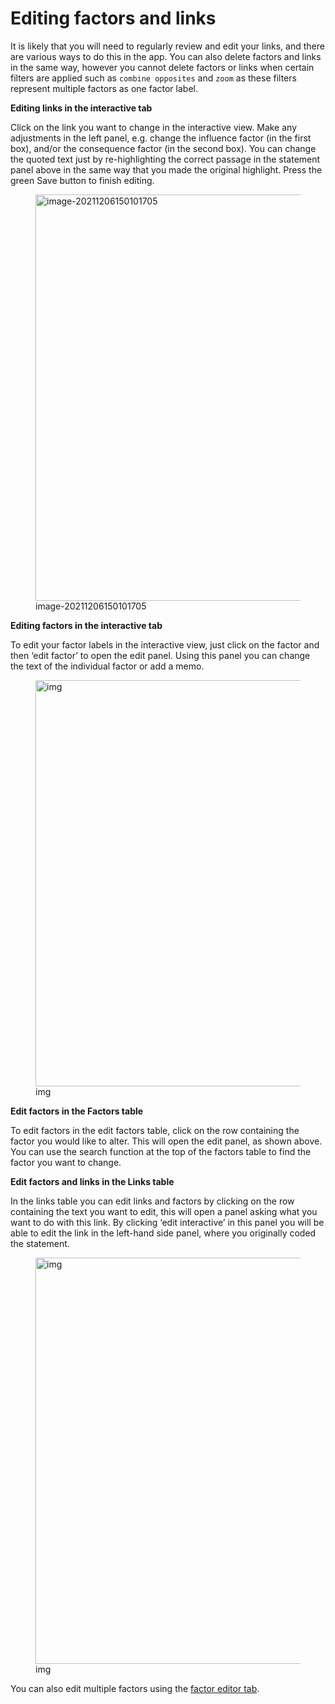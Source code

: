 # Editing factors and links{#xedit-factor-and-links}

It is likely that you will need to regularly review and edit your links, and there are various ways to do this in the app. You can also delete factors and links in the same way, however you cannot delete factors or links when certain filters are applied such as `combine opposites` and `zoom` as these filters represent multiple factors as one factor label.

**Editing links in the interactive tab**

Click on the link you want to change in the interactive view. Make any adjustments in the left panel, e.g. change the influence factor (in the first box), and/or the consequence factor (in the second box). You can change the quoted text just by re-highlighting the correct passage in the statement panel above in the same way that you made the original highlight. Press the green Save button to finish editing.

![image-20211206150101705](_assets/image-20211206150101705.png){width=650}



**Editing factors in the interactive tab**

To edit your factor labels in the interactive view, just click on the factor and then ‘edit factor’ to open the edit panel. Using this panel you can change the text of the individual factor or add a memo.

![img](https://bathsdr.org/wp-content/uploads/2021/11/Picture1.png){width=650}

**Edit factors in the Factors table**

To edit factors in the edit factors table, click on the row containing the factor you would like to alter. This will open the edit panel, as shown above. You can use the search function at the top of the factors table to find the factor you want to change.

**Edit factors and links in the Links table**

In the links table you can edit links and factors by clicking on the row containing the text you want to edit, this will open a panel asking what you want to do with this link. By clicking ‘edit interactive’ in this panel you will be able to edit the link in the left-hand side panel, where you originally coded the statement.

![img](https://bathsdr.org/wp-content/uploads/2021/11/chrome_DjCOFel9yz.png){width=650}

You can also edit multiple factors using the [factor editor tab](#xfactor-editor).

